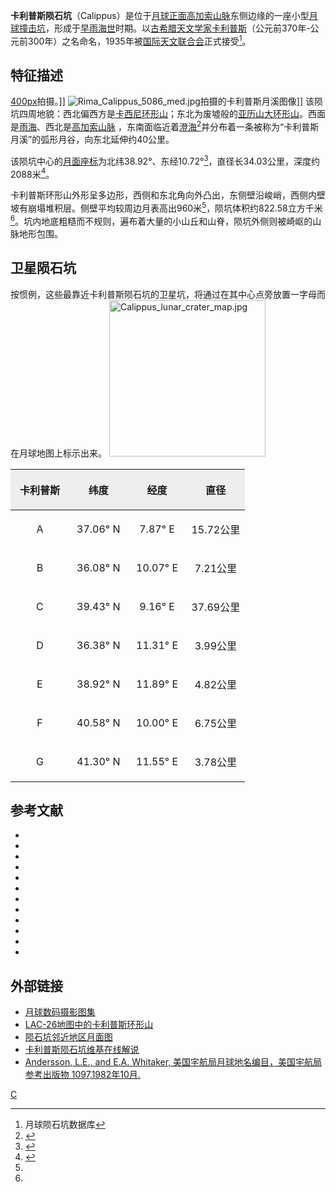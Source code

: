 {{lunar crater data|
 image=Calippus crater 4098 h2 4103 h2.jpg|
 caption=[[月球轨道器4号|月球轨道器4号]]拍摄的拼接图|
 latitude=38.92|
 N_or_S=N|
 longitude=10.72|
 E_or_W=E|
 diameter=34.03公里|
 depth=2.088公里|
 colong=350|
 eponym=[[卡里普斯|卡利普斯]]}}

'''卡利普斯陨石坑'''（Calippus）是位于[[月球正面|月球正面]][[高加索山脉|高加索山脉]]东侧边缘的一座小型[[月球|月球]][[撞击坑|撞击坑]]，形成于[[早雨海世|早雨海世]]时期。以[[古希腊|古希腊]][[天文学家|天文学家]][[卡里普斯|卡利普斯]]（公元前370年-公元前300年）之名命名，1935年被[[国际天文联合会|国际天文联合会]]正式接受<ref name=LICD>月球陨石坑数据库</ref>。

==特征描述==
[[image:Calippus_+_Alexander_-_LROC_-_WAC.JPG|400px]]拍摄。]]
[[Image:Rima_Calippus_5086_med.jpg|thumb]]拍摄的卡利普斯月溪图像]]
该陨坑四周地貌：西北偏西方是[[卡西尼环形山|卡西尼环形山]]；东北为废墟般的[[亚历山大环形山|亚历山大环形山]]。西面是[[雨海|雨海]]、西北是[[高加索山脉_(月球)|高加索山脉]] ，东南面临近着[[澄海_(月球)|澄海]]<ref>{{Cite web |url=http://planetarynames.wr.usgs.gov/images/Lunar/lac_26_lo.pdf |title=地图中的卡利普斯环形山 |accessdate=2016-04-02 |archive-date=2013-02-20 |archive-url=https://web.archive.org/web/20130220155158/http://planetarynames.wr.usgs.gov/images/Lunar/lac_26_lo.pdf |dead-url=no }}</ref>并分布着一条被称为“卡利普斯月溪”的弧形月谷，向东北延伸约40公里。

该陨坑中心的[[月面座标|月面座标]]为北纬38.92°、东经10.72°<ref name="IAU">{{Cite web |url=http://planetarynames.wr.usgs.gov/Feature/972 |title=国际天文学联合会目录 |access-date=2016-04-02 |archive-date=2018-06-25 |archive-url=https://web.archive.org/web/20180625185839/https://planetarynames.wr.usgs.gov/Feature/972 |dead-url=no }}</ref>，直径长34.03公里，深度约2088米<ref>{{Cite web |url=http://fisherka.csolutionshosting.net/astronote/plan/craterdepth/html/CraterDepthFeatureNameWestfall.html |title=John E. Westfall's Atlas of the Lunar Terminator,剑桥大学出版社(2000) |accessdate=2016-04-02 |archive-date=2014-12-18 |archive-url=https://archive.today/20141218234310/http://fisherka.csolutionshosting.net/astronote/plan/craterdepth/html/CraterDepthFeatureNameWestfall.html |dead-url=no }}</ref>。
 
卡利普斯环形山外形呈多边形，西侧和东北角向外凸出，东侧壁沿峻峭，西侧内壁坡有崩塌堆积层。侧壁平均较周边月表高出960米<ref name="LICD"/>，陨坑体积约822.58立方千米<ref name="LICD"/>。坑内地底粗糙而不规则，遍布着大量的小山丘和山脊，陨坑外侧则被崎岖的山脉地形包围。
==卫星陨石坑==
按惯例，这些最靠近卡利普斯陨石坑的卫星坑，将通过在其中心点旁放置一字母而在月球地图上标示出来。
[[File:Calippus_lunar_crater_map.jpg|250px]]
{| class="wikitable"
!width="25%" style="background:#eeeeee;" |卡利普斯
!width="25%" style="background:#eeeeee;" |纬度
!width="25%" style="background:#eeeeee;" |经度
!width="25%" style="background:#eeeeee;" |直径
|-
|align="center"|A
|align="center"|37.06° N
|align="center"|7.87° E
|align="center"|15.72公里
|-
|align="center"|B
|align="center"|36.08° N
|align="center"|10.07° E
|align="center"|7.21公里
|-
|align="center"|C
|align="center"|39.43° N
|align="center"|9.16° E
|align="center"|37.69公里
|-
|align="center"|D
|align="center"|36.38° N
|align="center"|11.31° E
|align="center"|3.99公里
|-
|align="center"|E
|align="center"|38.92° N
|align="center"|11.89° E
|align="center"|4.82公里
|-
|align="center"|F
|align="center"|40.58° N
|align="center"|10.00° E
|align="center"|6.75公里
|-
|align="center"|G
|align="center"|41.30° N
|align="center"|11.55° E
|align="center"|3.78公里
|}
{{clear}}
==参考文献==
{{reflist}}
{{refbegin}}
* {{cite book
  | last1 = Andersson
  | first1 = L. E.
  | last2 = Whitaker
  | first2 = E. A.
  | authorlink2 = Ewen Whitaker
  | date = 1982
  | title = [[NASA|NASA]] Catalogue of Lunar Nomenclature
  | publisher = NASA RP-1097
  | ref = harv
  }}
* {{cite web
  | last = Blue
  | first = Jennifer
  | date = July 25, 2007
  | title = Gazetteer of Planetary Nomenclature
  | publisher = [[United_States_Geological_Survey|USGS]]
  | url = http://planetarynames.wr.usgs.gov/
  | accessdate = 2007-08-05
  | ref = harv
  | archive-date = 2012-04-08
  | archive-url = https://www.webcitation.org/66mXDr4G9?url=http://planetarynames.wr.usgs.gov/
  | dead-url = no
  }}
* {{cite book
  | last1 = Bussey
  | first1 = B.
  | authorlink1 = Ben Bussey
  | last2 = Spudis
  | first2 = P.
  | authorlink2 = Paul Spudis
  | date = 2004
  | title = The Clementine Atlas of the Moon
  | publisher = Cambridge University Press
  | location = New York
  | isbn = 978-0-521-81528-4
  | ref = harv
  }}
* {{cite book
  | last1 = Cocks
  | first1 = Elijah E.
  | last2 = Cocks
  | first2 = Josiah C.
  | date = 1995
  | title = Who's Who on the Moon: A Biographical Dictionary of Lunar Nomenclature
  | url = https://archive.org/details/isbn_9780936389271
  | publisher = Tudor Publishers
  | isbn = 978-0-936389-27-1
  | ref = harv
  }}
* {{cite web
  | last = McDowell
  | first = Jonathan
  | date = July 15, 2007
  | url = http://host.planet4589.org/astro/lunar/
  | title = Lunar Nomenclature
  | publisher = Jonathan's Space Report
  | accessdate = 2007-10-24
  | ref = harv
  | archive-date = 2012-05-26
  | archive-url = https://www.webcitation.org/67wcYNfK3?url=http://host.planet4589.org/astro/lunar/
  | dead-url = no
  }}
* {{cite journal| last1 = Menzel| first1 = D. H.| last2 = Minnaert| first2 = M.| last3 = Levin| first3 = B.| last4 = Dollfus| first4 = A.| last5 = Bell| first5 = B.| title = Report on Lunar Nomenclature by the Working Group of Commission 17 of the IAU| doi = 10.1007/BF00171763| journal = Space Science Reviews| volume = 12| issue = 2| pages = 136–186| date = 1971| bibcode = 1971SSRv...12..136M| ref = harv}}
* {{cite book
  | first = Patrick
  | last = Moore
  | authorlink = Patrick Moore
  | date = 2001
  | title = On the Moon
  | url = https://archive.org/details/patrickmooreonmo00patr
  | publisher = Sterling Publishing Co.
  | isbn = 978-0-304-35469-6
  | ref = harv
  }}
* {{cite book
  | first = Fred W.
  | last = Price
  | date = 1988
  | title = The Moon Observer's Handbook
  | publisher = Cambridge University Press
  | isbn = 978-0-521-33500-3
  | ref = harv
  }}
* {{cite book
  | last = Rükl
  | first = Antonín
  | authorlink = Antonín Rükl
  | date = 1990
  | title = Atlas of the Moon
  | publisher = Kalmbach Books
  | isbn = 978-0-913135-17-4
  | ref = harv
  }}
* {{cite book
  | last = Webb
  | first = Rev. T. W.
  | authorlink = Thomas William Webb
  | date = 1962
  | title = Celestial Objects for Common Telescopes
  | url = https://archive.org/details/celestialobjects00webb
  | edition = 6th revised
  | publisher = Dover
  | isbn = 978-0-486-20917-3
  | ref = harv
  }}
* {{cite book
  | first = Ewen A.
  | last = Whitaker
  | authorlink = Ewen Whitaker
  | date = 1999
  | title = Mapping and Naming the Moon
  | publisher = Cambridge University Press
  | isbn = 978-0-521-62248-6
  | ref = harv
  }}
* {{cite book
  | first = Peter T.
  | last = Wlasuk
  | date = 2000
  | title = Observing the Moon
  | publisher = Springer
  | isbn = 978-1-85233-193-1
  | ref = harv
 }}
{{refend}}

==外部链接==
*[http://www.lpi.usra.edu/resources/lunar_orbiter/bin/srch_nam.shtml?Calippus%7C0 月球数码摄影图集] {{Wayback|url=http://www.lpi.usra.edu/resources/lunar_orbiter/bin/srch_nam.shtml?Calippus%7C0 |date=20201127015503 }}
*[http://www.lpi.usra.edu/resources/mapcatalog/LAC/lac26/ LAC-26地图中的卡利普斯环形山]{{Wayback|url=http://www.lpi.usra.edu/resources/mapcatalog/LAC/lac26/ |date=20160304075317 }}
*[http://www.lpi.usra.edu/resources/mapcatalog/usgs/I705/ 陨石坑邻近地区月面图]{{Wayback|url=http://www.lpi.usra.edu/resources/mapcatalog/usgs/I705/ |date=20160304070611 }}
*[http://the-moon.wikispaces.com/Calippus 卡利普斯陨石坑维基在线解说]{{Wayback|url=http://the-moon.wikispaces.com/Calippus |date=20130111030204 }}
*[http://planet4589.org/astro/lunar/RP-1097.pdf Andersson, L.E., and E.A. Whitaker, 美国宇航局月球地名编目，美国宇航局参考出版物 1097,1982年10月.]{{Wayback|url=http://planet4589.org/astro/lunar/RP-1097.pdf |date=20141006125838 }}

[[Category:月球环形山|C]]
{{月球環形山 (C-F)}}